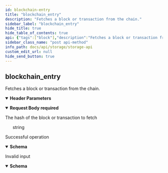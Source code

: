 ```yaml
---
id: blockchain-entry
title: "blockchain_entry"
description: "Fetches a block or transaction from the chain."
sidebar_label: "blockchain_entry"
hide_title: true
hide_table_of_contents: true
api: {"tags":["block"],"description":"Fetches a block or transaction from the chain.","operationId":"blockchainEntry","requestBody":{"description":"The hash of the block or transaction to fetch","content":{"application/json":{"schema":{"type":"string","example":"ga0e7a2ff46a4a9c9775118db6de61ec"}}},"required":true},"parameters":[{"in":"header","name":"x-cache-id","required":true,"description":"An idempotent key for retrieving cached responses from the node","schema":{"type":"string","example":"afac3a3dd8a04538934db1c20cc29767","pattern":"^[a-z0-9]{32}$"}}],"responses":{"200":{"description":"Successful operation","content":{"application/json":{"schema":{"type":"object","properties":{"id":{"type":"string","example":"45v340cd2f8c4782a5b058832565afb1","description":"The ID of the call, which corresponds to the x-cache-id used in the header"},"status":{"type":"string","example":"Success","description":"The status of the call, which will be one of either \"Success\", \"Error\", or \"Pending\""},"reason":{"type":"string","example":"Database item(s) successfully retrieved","description":"The reason for the status of the call. Most useful to debug errors"},"route":{"type":"string","example":"blockchain_entry","description":"The endpoint route that was called"},"content":{"type":"object","example":{"Transaction":{"inputs":[{"previous_out":null,"script_signature":{"stack":[{"Num":1585843}]}}],"outputs":[{"value":{"Token":5369041},"locktime":1585943,"drs_block_hash":null,"script_public_key":"0dafb...afdb3"}],"version":5,"druid_info":null}}}},"title":"ResponseBlockchainEntry"}}}},"400":{"description":"Invalid input","content":{"application/json":{"schema":{"type":"object","properties":{"id":{"type":"string","example":null},"status":{"type":"string","example":"Error"},"reason":{"type":"string","example":"Bad Request"},"route":{"type":"string","example":null},"content":{"type":"string","example":null}},"title":"ResponseBadRequest"}}}}},"method":"post","path":"/blockchain_entry","servers":[{"url":"http://49.12.234.10:3001","description":"Storage Node"}],"jsonRequestBodyExample":"ga0e7a2ff46a4a9c9775118db6de61ec","info":{"title":"Storage API","description":"The Storage node is responsible for storing the full blockchain history. \nOnce blocks are mined by the miners and sent to the Mempool nodes for validation, they are pushed on to the Storage nodes for long-term storage. \nAnybody is allowed to request a full history of the blockchain from the Storage nodes, but they are not required to keep such a history to participate in the network.","contact":{"email":"byron.houwens@a-block.net"},"license":{"name":"GPL-3.0","url":"https://www.gnu.org/licenses/gpl-3.0.en.html"},"version":"1.0.0"},"postman":{"name":"blockchain_entry","description":{"content":"Fetches a block or transaction from the chain.","type":"text/plain"},"url":{"path":["blockchain_entry"],"host":["{{baseUrl}}"],"query":[],"variable":[]},"header":[{"disabled":false,"description":{"content":"(Required) An idempotent key for retrieving cached responses from the node","type":"text/plain"},"key":"x-cache-id","value":""},{"key":"Content-Type","value":"application/json"},{"key":"Accept","value":"application/json"}],"method":"POST","body":{"mode":"raw","raw":"\"\"","options":{"raw":{"language":"json"}}}}}
sidebar_class_name: "post api-method"
info_path: docs/api/storage/storage-api
custom_edit_url: null
hide_send_button: true
---
```



## blockchain_entry



Fetches a block or transaction from the chain.

<details style={{"marginBottom":"1rem"}} data-collapsed={false} open={true}><summary style={{}}><strong>Header Parameters</strong></summary><div><ul><ParamsItem className={"paramsItem"} param={{"in":"header","name":"x-cache-id","required":true,"description":"An idempotent key for retrieving cached responses from the node","schema":{"type":"string","example":"afac3a3dd8a04538934db1c20cc29767","pattern":"^[a-z0-9]{32}$"}}}></ParamsItem></ul></div></details><MimeTabs><TabItem label={"application/json"} value={"application/json-schema"}><details style={{}} data-collapsed={false} open={true}><summary style={{"textAlign":"left"}}><strong>Request Body</strong><strong style={{"fontSize":"var(--ifm-code-font-size)","color":"var(--openapi-required)"}}> required</strong></summary><div style={{"textAlign":"left","marginLeft":"1rem"}}><div style={{"marginTop":"1rem","marginBottom":"1rem"}}>

The hash of the block or transaction to fetch

</div></div><ul style={{"marginLeft":"1rem"}}><div style={{"marginTop":".5rem","marginBottom":".5rem","marginLeft":"1rem"}}>

string

</div></ul></details></TabItem></MimeTabs><div><ApiTabs><TabItem label={"200"} value={"200"}><div>

Successful operation

</div><div><MimeTabs schemaType={"response"}><TabItem label={"application/json"} value={"application/json"}><SchemaTabs><TabItem label={"Schema"} value={"Schema"}><details style={{}} data-collapsed={false} open={true}><summary style={{"textAlign":"left"}}><strong>Schema</strong></summary><div style={{"textAlign":"left","marginLeft":"1rem"}}></div><ul style={{"marginLeft":"1rem"}}><SchemaItem collapsible={false} name={"id"} required={false} schemaName={"string"} qualifierMessage={undefined} schema={{"type":"string","example":"45v340cd2f8c4782a5b058832565afb1","description":"The ID of the call, which corresponds to the x-cache-id used in the header"}}></SchemaItem><SchemaItem collapsible={false} name={"status"} required={false} schemaName={"string"} qualifierMessage={undefined} schema={{"type":"string","example":"Success","description":"The status of the call, which will be one of either \"Success\", \"Error\", or \"Pending\""}}></SchemaItem><SchemaItem collapsible={false} name={"reason"} required={false} schemaName={"string"} qualifierMessage={undefined} schema={{"type":"string","example":"Database item(s) successfully retrieved","description":"The reason for the status of the call. Most useful to debug errors"}}></SchemaItem><SchemaItem collapsible={false} name={"route"} required={false} schemaName={"string"} qualifierMessage={undefined} schema={{"type":"string","example":"blockchain_entry","description":"The endpoint route that was called"}}></SchemaItem><SchemaItem collapsible={false} name={"content"} required={false} schemaName={"object"} qualifierMessage={undefined} schema={{"type":"object","example":{"Transaction":{"inputs":[{"previous_out":null,"script_signature":{"stack":[{"Num":1585843}]}}],"outputs":[{"value":{"Token":5369041},"locktime":1585943,"drs_block_hash":null,"script_public_key":"0dafb...afdb3"}],"version":5,"druid_info":null}}}}></SchemaItem></ul></details></TabItem><TabItem label={"Example (from schema)"} value={"Example (from schema)"}><ResponseSamples responseExample={"{\n  \"id\": \"45v340cd2f8c4782a5b058832565afb1\",\n  \"status\": \"Success\",\n  \"reason\": \"Database item(s) successfully retrieved\",\n  \"route\": \"blockchain_entry\",\n  \"content\": {\n    \"Transaction\": {\n      \"inputs\": [\n        {\n          \"previous_out\": null,\n          \"script_signature\": {\n            \"stack\": [\n              {\n                \"Num\": 1585843\n              }\n            ]\n          }\n        }\n      ],\n      \"outputs\": [\n        {\n          \"value\": {\n            \"Token\": 5369041\n          },\n          \"locktime\": 1585943,\n          \"drs_block_hash\": null,\n          \"script_public_key\": \"0dafb...afdb3\"\n        }\n      ],\n      \"version\": 5,\n      \"druid_info\": null\n    }\n  }\n}"} language={"json"}></ResponseSamples></TabItem></SchemaTabs></TabItem></MimeTabs></div></TabItem><TabItem label={"400"} value={"400"}><div>

Invalid input

</div><div><MimeTabs schemaType={"response"}><TabItem label={"application/json"} value={"application/json"}><SchemaTabs><TabItem label={"Schema"} value={"Schema"}><details style={{}} data-collapsed={false} open={true}><summary style={{"textAlign":"left"}}><strong>Schema</strong></summary><div style={{"textAlign":"left","marginLeft":"1rem"}}></div><ul style={{"marginLeft":"1rem"}}><SchemaItem collapsible={false} name={"id"} required={false} schemaName={"string"} qualifierMessage={undefined} schema={{"type":"string","example":null}}></SchemaItem><SchemaItem collapsible={false} name={"status"} required={false} schemaName={"string"} qualifierMessage={undefined} schema={{"type":"string","example":"Error"}}></SchemaItem><SchemaItem collapsible={false} name={"reason"} required={false} schemaName={"string"} qualifierMessage={undefined} schema={{"type":"string","example":"Bad Request"}}></SchemaItem><SchemaItem collapsible={false} name={"route"} required={false} schemaName={"string"} qualifierMessage={undefined} schema={{"type":"string","example":null}}></SchemaItem><SchemaItem collapsible={false} name={"content"} required={false} schemaName={"string"} qualifierMessage={undefined} schema={{"type":"string","example":null}}></SchemaItem></ul></details></TabItem><TabItem label={"Example (from schema)"} value={"Example (from schema)"}><ResponseSamples responseExample={"{\n  \"id\": null,\n  \"status\": \"Error\",\n  \"reason\": \"Bad Request\",\n  \"route\": null,\n  \"content\": null\n}"} language={"json"}></ResponseSamples></TabItem></SchemaTabs></TabItem></MimeTabs></div></TabItem></ApiTabs></div>
      